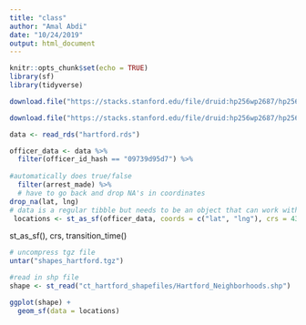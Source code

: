 ```yaml
---
title: "class"
author: "Amal Abdi"
date: "10/24/2019"
output: html_document
---
```


```r
knitr::opts_chunk$set(echo = TRUE)
library(sf)
library(tidyverse)
```

```r

download.file("https://stacks.stanford.edu/file/druid:hp256wp2687/hp256wp2687_ct_hartford_2019_08_13.rds", destfile = "hartford.rds")

download.file("https://stacks.stanford.edu/file/druid:hp256wp2687/hp256wp2687_ct_hartford_shapefiles_2019_08_13.tgz", destfile = "shapes_hartford.tgz") 


```


```r
data <- read_rds("hartford.rds")

officer_data <- data %>% 
  filter(officer_id_hash == "09739d95d7") %>% 
  
#automatically does true/false
  filter(arrest_made) %>% 
  # have to go back and drop NA's in coordinates
drop_na(lat, lng)
# data is a regular tibble but needs to be an object that can work with map
 locations <- st_as_sf(officer_data, coords = c("lat", "lng"), crs = 4326)
```
 st_as_sf(), crs, transition_time()
 
```r
# uncompress tgz file
untar("shapes_hartford.tgz")

#read in shp file
shape <- st_read("ct_hartford_shapefiles/Hartford_Neighborhoods.shp")
```


```r
ggplot(shape) +
  geom_sf(data = locations)
```
 

